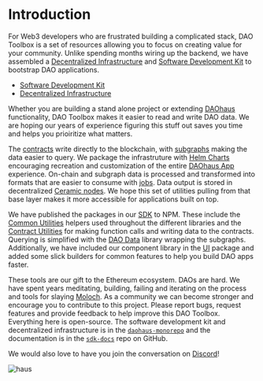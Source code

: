 # Introduction

For Web3 developers who are frustrated building a complicated stack, DAO Toolbox is a set of resources allowing you to focus on creating value for your community. Unlike spending months wiring up the backend, we have assembled a [Decentralized Infrastructure](./decentralized-infrastructure/overview) and [Software Development Kit](./sdk/overview) to bootstrap DAO applications.

- [Software Development Kit](./sdk/overview)
- [Decentralized Infrastructure](./decentralized-infrastructure/overview)

Whether you are building a stand alone project or extending [DAOhaus](https://daohaus.club/) functionality, DAO Toolbox makes it easier to read and write DAO data. We are hoping our years of experience figuring this stuff out saves you time and helps you prioiritize what matters.

The [contracts](./decentralized-infrastructure/contracts) write directly to the blockchain, with [subgraphs](./decentralized-infrastructure/subgraphs/overview) making the data easier to query. We package the infrastruture with [Helm Charts](./decentralized-infrastructure/helm-charts) encouraging recreation and customization of the entire [DAOhaus App](https://app.daohaus.club/) experience. On-chain and subgraph data is processed and transformed into formats that are easier to consume with [jobs](./decentralized-infrastructure/jobs). Data output is stored in decentralized [Ceramic nodes](./decentralized-infrastructure/ceramic-node). We hope this set of utilities pulling from that base layer makes it more accessible for applications built on top.

We have published the packages in our [SDK](./sdk/overview) to NPM. These include the [Common Utilities](./sdk/utilities/common-utilities/overview) helpers used throughout the different libraries and the [Contract Utilities](./sdk/utilities/contract-utilities/overview) for making function calls and writing data to the contracts. Querying is simplified with the [DAO Data](./sdk/data/overview) library wrapping the subgraphs. Additionally, we have included our component library in the [UI](./sdk/ui/overview) package and added some slick builders for common features to help you build DAO apps faster.

These tools are our gift to the Ethereum ecosystem. DAOs are hard. We have spent years meditating, building, failing and iterating on the process and tools for slaying [Moloch](https://slatestarcodex.com/2014/07/30/meditations-on-moloch/). As a community we can become stronger and encourage you to contribute to this project. Please report bugs, request features and provide feedback to help improve this DAO Toolbox. Everything here is open-source. The software development kit and decentralized infrastructure is in the [`daohaus-monorepo`](https://github.com/HausDAO/daohaus-monorepo/) and the documentation is in the [`sdk-docs`](https://github.com/HausDAO/sdk-docs) repo on GitHub.

We would also love to have you join the conversation on [Discord](https://discord.gg/daohaus)!

![haus](https://i.imgur.com/ZFUDkRh.jpg)

